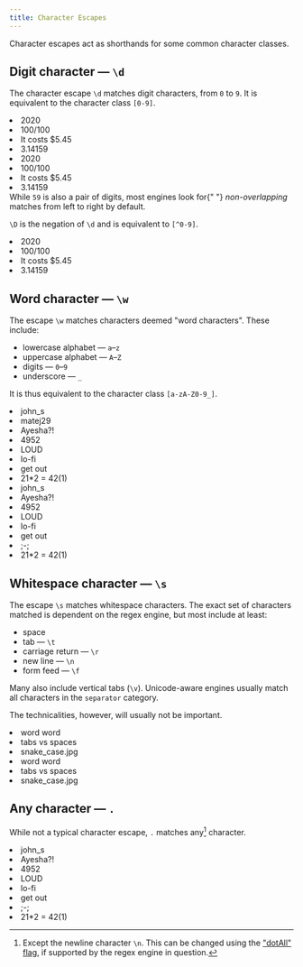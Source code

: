 ```yaml
---
title: Character Escapes
---
```


Character escapes act as shorthands for some common character classes.

## Digit character — `\d`

The character escape `\d` matches digit characters, from `0` to `9`. It is equivalent to the character class `[0-9]`.

<Example regex={/\d/g}>
    <li>2020</li>
    <li>100/100</li>
    <li>It costs $5.45</li>
    <li>3.14159</li>
</Example>

<Example regex={/\d\d/g}>
    <li>2020</li>
    <li>100/100</li>
    <li>It costs $5.45</li>
    <li>3.14159</li>
</Example>

<Note>
    While <code>59</code> is also a pair of digits, most engines look for{" "}
    <em>non-overlapping</em> matches from left to right by default.
</Note>

`\D` is the negation of `\d` and is equivalent to `[^0-9]`.

<Example regex={/\D/g}>
    <li>2020</li>
    <li>100/100</li>
    <li>It costs $5.45</li>
    <li>3.14159</li>
</Example>

## Word character — `\w`

The escape `\w` matches characters deemed "word characters". These include:

-   lowercase alphabet — `a`–`z`
-   uppercase alphabet — `A`–`Z`
-   digits — `0`–`9`
-   underscore — `_`

It is thus equivalent to the character class `[a-zA-Z0-9_]`.

<Example regex={/\w/g}>
    <li>john_s</li>
    <li>matej29</li>
    <li>Ayesha?!</li>
    <li>4952</li>
    <li>LOUD</li>
    <li>lo-fi</li>
    <li>get out</li>
    <li>21*2 = 42(1)</li>
</Example>

<Example regex={/\W/g}>
    <li>john_s</li>
    <li>Ayesha?!</li>
    <li>4952</li>
    <li>LOUD</li>
    <li>lo-fi</li>
    <li>get out</li>
    <li>;-;</li>
    <li>21*2 = 42(1)</li>
</Example>

## Whitespace character — `\s`

The escape `\s` matches whitespace characters. The exact set of characters matched is dependent on the regex engine, but most include at least:

-   space
-   tab — `\t`
-   carriage return — `\r`
-   new line — `\n`
-   form feed — `\f`

Many also include vertical tabs (`\v`). Unicode-aware engines usually match all characters in the `separator` category.

The technicalities, however, will usually not be important.

<Example regex={/\s/g}>
    <li>word word</li>
    <li>tabs vs spaces</li>
    <li>snake_case.jpg</li>
</Example>

<Example regex={/\S/g}>
    <li>word word</li>
    <li>tabs vs spaces</li>
    <li>snake_case.jpg</li>
</Example>

## Any character — `.`

While not a typical character escape, `.` matches any[^1] character.

<Example regex={/./g}>
    <li>john_s</li>
    <li>Ayesha?!</li>
    <li>4952</li>
    <li>LOUD</li>
    <li>lo-fi</li>
    <li>get out</li>
    <li>;-;</li>
    <li>21*2 = 42(1)</li>
</Example>

[^1]: Except the newline character `\n`. This can be changed using the ["dotAll" flag](/chapters/flags#dot-all-s), if supported by the regex engine in question.

